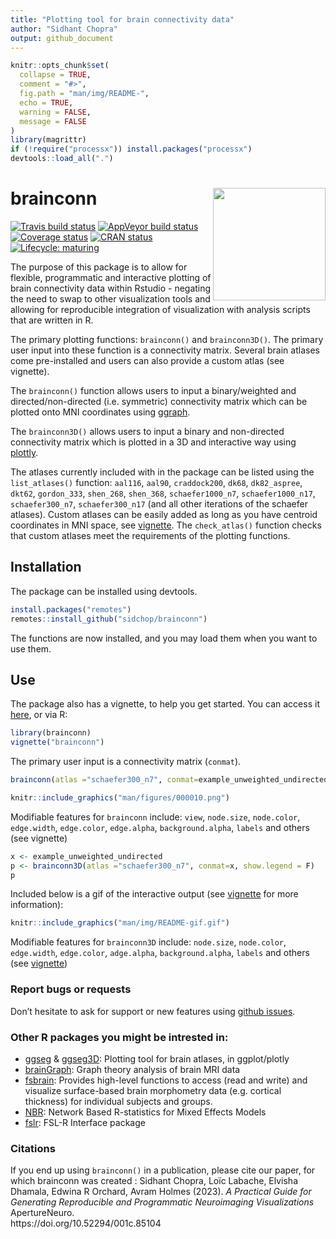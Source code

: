 ```yaml
---
title: "Plotting tool for brain connectivity data"
author: "Sidhant Chopra"
output: github_document
---
```


```r
knitr::opts_chunk$set(
  collapse = TRUE,
  comment = "#>",
  fig.path = "man/img/README-",
  echo = TRUE,
  warning = FALSE,
  message = FALSE
)
library(magrittr)
if (!require("processx")) install.packages("processx")
devtools::load_all(".")
```


# brainconn <img src="man/img/logo.png" align="right" alt="" width="180" />  

<!-- badges: start -->
[![Travis build status](https://travis-ci.com/LCBC-UiO/ggseg.svg?branch=master)](https://travis-ci.com/sidchop/brainconn)
[![AppVeyor build status](https://ci.appveyor.com/api/projects/status/github/LCBC-UiO/ggseg?branch=master&svg=true)](https://ci.appveyor.com/project/sidchop/brainconn)
[![Coverage status](https://codecov.io/gh/sidchop/brainconn/branch/master/graph/badge.svg)](https://codecov.io/gh/sidchop/brainconn)
[![CRAN status](https://www.r-pkg.org/badges/version/brainconn)](https://CRAN.R-project.org/package=brainconn)
[![Lifecycle: maturing](https://img.shields.io/badge/lifecycle-maturing-blue.svg)](https://www.tidyverse.org/lifecycle/#maturing)
<!-- badges: end -->


The purpose of this package is to allow for flexible, programmatic and interactive plotting of brain connectivity data within Rstudio - negating the need to swap to other visualization tools and allowing for reproducible integration of visualization with analysis scripts that are written in R. 

The primary plotting functions: `brainconn()` and `brainconn3D()`. The primary user input into these function is a connectivity matrix. Several brain atlases come pre-installed and users can also provide a custom atlas (see vignette).

The `brainconn()` function allows users to input a binary/weighted and directed/non-directed (i.e. symmetric) connectivity matrix which can be plotted onto MNI coordinates using [ggraph](https://github.com/ggraph).

The `brainconn3D()` allows users to input a binary and non-directed connectivity matrix which is plotted in a 3D and interactive way using [plottly](https://github.com/plotly).

The atlases currently included with in the package can be listed using the `list_atlases()` function: `aal116`, `aal90`, `craddock200`, `dk68`, `dk82_aspree`, `dkt62`, `gordon_333`, `shen_268`, `shen_368`, `schaefer1000_n7`, `schaefer1000_n17`, `schaefer300_n7`, `schaefer300_n17` (and all other iterations of the schaefer atlases). Custom atlases can be easily added as long as you have centroid coordinates in MNI space, see [vignette](https://sidchop.github.io/brainconn/articles/brainconn.html). The `check_atlas()` function checks that custom atlases meet the requirements of the plotting functions. 

## Installation
The package can be installed using devtools.

```r
install.packages("remotes")
remotes::install_github("sidchop/brainconn")
```

The functions are now installed, and you may load them when you want to use them.

## Use
The package also has a vignette, to help you get started. You can access it [here](https://sidchop.github.io/brainconn/articles/brainconn.html), or via R:

```r
library(brainconn)
vignette("brainconn")
```

The primary user input is a connectivity matrix (`conmat`). 

```r
brainconn(atlas ="schaefer300_n7", conmat=example_unweighted_undirected, view="ortho")
```
```r
knitr::include_graphics("man/figures/000010.png")
```

Modifiable features for `brainconn` include: `view`, `node.size`, `node.color`, `edge.width`, `edge.color`, `edge.alpha`, `background.alpha`, `labels` and others (see vignette)


```r
x <- example_unweighted_undirected
p <- brainconn3D(atlas ="schaefer300_n7", conmat=x, show.legend = F)
p
```

Included below is a gif of the interactive output (see [vignette](https://sidchop.github.io/brainconn/articles/brainconn.html) for more information): 

```r
knitr::include_graphics("man/img/README-gif.gif")
```

Modifiable features for `brainconn3D` include: `node.size`, `node.color`, `edge.width`, `edge.color`, `adge.alpha`, `background.alpha`, `labels` and others (see [vignette](https://sidchop.github.io/brainconn/articles/brainconn.html))


### Report bugs or requests  
Don't hesitate to ask for support or new features using [github issues](https://github.com/sidchop/brainconn).

### Other R packages you might be intrested in:
* [ggseg](https://github.com/LCBC-UiO/ggseg) & [ggseg3D](https://github.com/LCBC-UiO/ggseg3d): Plotting tool for brain atlases, in ggplot/plotly
* [brainGraph](https://github.com/cwatson/brainGraph): Graph theory analysis of brain MRI data
* [fsbrain](https://github.com/dfsp-spirit/fsbrain): Provides high-level functions to access (read and write) and visualize surface-based brain morphometry data (e.g. cortical thickness) for individual subjects and groups.
* [NBR](https://github.com/zchuri/NBR/): Network Based R-statistics for Mixed Effects Models
* [fslr](https://github.com/muschellij2/fslr): FSL-R Interface package

### Citations
If you end up using `brainconn()` in a publication, please cite our paper, for which brainconn was created : Sidhant Chopra, Loïc Labache, Elvisha Dhamala, Edwina R Orchard, Avram Holmes (2023). *A Practical Guide for Generating Reproducible and Programmatic Neuroimaging Visualizations* ApertureNeuro. \
https://doi.org/10.52294/001c.85104




